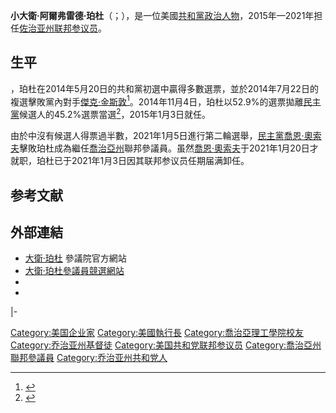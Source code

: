 {{noteTA
|G1 = USState
|G2 = PresidentsUS
|1=zh-hans:戴维;zh-hant:大衛;
|2=zh-hans:艾尔弗雷德;zh-hant:阿爾弗雷德;
}}
{{多個問題|
{{refimprove|time=2015-07-11T02:15:00+00:00}}
{{Expand|time=2015-07-11T02:10:17+00:00}}
{{请求翻译|time=2015-07-11T02:10:17+00:00}}
}}
{{Infobox officeholder
|name         = 大衛·珀杜<br>David Perdue
|image        = David Perdue, Official Portrait, 114th Congress.jpg
|jr/sr        = 聯邦參議員
|state        = [[喬治亞州|佐治亚州]]
|alongside    = 
|term_start   = 2015年1月3日
|term_end     = 2021年1月3日
|predecessor  = [[薩克斯比·錢布利斯|薩克斯比·錢布利斯]]
|successor    = [[喬恩·奧索夫|喬恩·奧索夫]]
|birth_name   = 小大衛·阿爾弗雷德·珀杜<br>David Alfred Perdue, Jr.
|birth_date   = {{birth date and age|1949|12|10}}
|birth_place  = {{USA}}[[喬治亞州|佐治亚州]][[梅肯_(喬治亞州)|梅肯]]
|death_date   = 
|death_place  = 
|party        = [[共和黨_(美國)|共和黨]]
|spouse       = 邦妮（Bonnie）
|children     = 2
|religion     = [[聯合循道公會|聯合循道公會]]
|alma_mater   = [[佐治亚理工学院|佐治亚理工学院]]
|residence    = {{le|海島 (喬治亞州)|Sea Island, Georgia|海島}}
|occupation   = 商人
|website      = {{URL|http://www.perdue.senate.gov|參議員網站}}<br>{{URL|http://perduesenate.com|競選網站}}
}}

'''小大衛·阿爾弗雷德·珀杜'''（{{lang-en|'''David Alfred Perdue, Jr.'''}}；{{bd|1949年|12月10日||}}），是一位美國[[共和黨_(美國)|共和黨]][[政治人物|政治人物]]，2015年—2021年担任[[喬治亞州|佐治亚州]][[美国参议院|联邦参议员]]。

==生平==
{{link-en|2014年喬治亞州聯邦參議員選舉|2014 United States Senate election in Georgia}}，珀杜在2014年5月20日的共和黨初選中贏得多數選票，並於2014年7月22日的複選擊敗黨內對手[[傑克·金斯敦|傑克·金斯敦]]<ref>{{cite news|last=Sarlin|first=Benjy|date=July 22, 2014|title=David Perdue wins GOP nomination in Georgia Senate race|url=http://www.msnbc.com/msnbc/david-perdue-wins-gop-nomination-georgia-senate-race|newspaper=MSNBC|accessdate=July 22, 2014|archive-date=2019-07-30|archive-url=https://web.archive.org/web/20190730145313/http://www.msnbc.com/msnbc/david-perdue-wins-gop-nomination-georgia-senate-race|dead-url=no}}</ref>。2014年11月4日，珀杜以52.9%的選票拋離[[民主黨_(美國)|民主黨]]候選人{{le|米歇爾·納恩|Michelle Nunn}}的45.2%選票當選<ref name="pol-gen">{{cite news | url=http://www.politico.com/story/2014/11/georgia-2014-david-perdue-beats-michelle-nunn-112538.html | title=David Perdue beats Michelle Nunn to avoid Georgia Senate runoff | first=Sarah | last=Wheaton | newspaper=[[Politico|Politico]] | date=November 4, 2014 | accessdate=2015-07-11 | archive-date=2014-12-25 | archive-url=https://web.archive.org/web/20141225032108/http://www.politico.com/story/2014/11/georgia-2014-david-perdue-beats-michelle-nunn-112538.html | dead-url=no }}</ref>，2015年1月3日就任。

由於{{link-en|2020年喬治亞州聯邦參議員選舉|2020 United States Senate election in Georgia}}中沒有候選人得票過半數，2021年1月5日進行第二輪選舉，[[民主黨_(美國)|民主黨]][[喬恩·奧索夫|喬恩·奧索夫]]擊敗珀杜成為繼任[[喬治亞州|喬治亞州]]聯邦參議員。虽然[[喬恩·奧索夫|喬恩·奧索夫]]于2021年1月20日才就职，珀杜已于2021年1月3日因其联邦参议员任期届满卸任。

==参考文献==
{{reflist}}

==外部連結==
* [http://www.perdue.senate.gov 大衛·珀杜] {{Wayback|url=http://www.perdue.senate.gov/ |date=20150730074036 }}參議院官方網站
* [http://perduesenate.com/ 大衛·珀杜參議員競選網站] {{Wayback|url=http://perduesenate.com/ |date=20210211062844 }}
*{{Dmoz|Regional/North_America/United_States/Georgia/Government/Federal/US_Senate/David_Perdue_%5BR%5D/}}
* {{CongLinks | congbio = P000612 | ballot = David Perdue | nndb = | votesmart = 151330 | govtrack = | opencong = | rollcall =  | politifact = | fec = S4GA11285 | opensecrets = | assets = | legistorm = | followthemoney = | ontheissues = | congress = david-perdue/2286 | worldcat = | cspan = | imdb = | bloomberg =  | nyt = | washpo = }}

{{s-start}}
|-
{{s-par|us-sen}}
{{s-bef|before=[[薩克斯比·錢布利斯|薩克斯比·錢布利斯]]}}
{{s-ttl|title={{link-en|佐治亚州联邦参议员列表|List of United States Senators from Georgia|佐治亚州联邦参议员}}|years=2015年1月3日－2021年1月3日|alongside=[[強尼·艾薩克森|強尼·艾薩克森]]、Kelly Loeffler}}
{{s-aft|after= [[喬恩·奧索夫|喬恩·奧索夫]]}}
{{s-end}}

{{DEFAULTSORT:Perdue, David}}
[[Category:美国企业家|Category:美国企业家]]
[[Category:美國執行長|Category:美國執行長]]
[[Category:喬治亞理工學院校友|Category:喬治亞理工學院校友]]
[[Category:乔治亚州基督徒|Category:乔治亚州基督徒]]
[[Category:美国共和党联邦参议员|Category:美国共和党联邦参议员]]
[[Category:喬治亞州聯邦參議員|Category:喬治亞州聯邦參議員]]
[[Category:乔治亚州共和党人|Category:乔治亚州共和党人]]